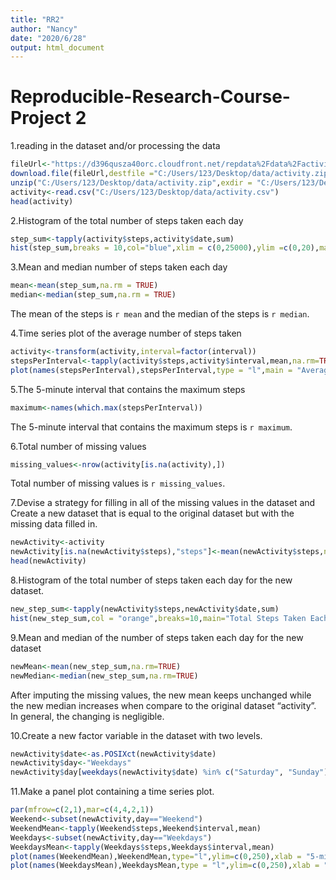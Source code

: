 ---
title: "RR2"
author: "Nancy"
date: "2020/6/28"
output: html_document
---

Reproducible-Research-Course-Project 2
========================================

1.reading in the dataset and/or processing the data

```{r readingdata,echo=TRUE}
fileUrl<-"https://d396qusza40orc.cloudfront.net/repdata%2Fdata%2Factivity.zip"
download.file(fileUrl,destfile ="C:/Users/123/Desktop/data/activity.zip")
unzip("C:/Users/123/Desktop/data/activity.zip",exdir = "C:/Users/123/Desktop/data")
activity<-read.csv("C:/Users/123/Desktop/data/activity.csv")
head(activity)
```

2.Histogram of the total number of steps taken each day
```{r histogram,echo=TRUE}
step_sum<-tapply(activity$steps,activity$date,sum)
hist(step_sum,breaks = 10,col="blue",xlim = c(0,25000),ylim =c(0,20),main="Total Number of Steps Taken Each Day")
```

3.Mean and median number of steps taken each day
```{r meanandmedian,echo=TRUE}
mean<-mean(step_sum,na.rm = TRUE)
median<-median(step_sum,na.rm = TRUE)
```

The mean of the steps is `r mean` and the median of the steps is `r median`.

4.Time series plot of the average number of steps taken
```{r timeseriesplot,echo=TRUE,fig.length=4}
activity<-transform(activity,interval=factor(interval))
stepsPerInterval<-tapply(activity$steps,activity$interval,mean,na.rm=TRUE)
plot(names(stepsPerInterval),stepsPerInterval,type = "l",main = "Average Steps Per Interval",xlab = "5-minute Interval",ylab = "Average Steps")
```

5.The 5-minute interval that contains the maximum steps 
```{r 5minuteinterval,echo=TRUE}
maximum<-names(which.max(stepsPerInterval))
```
The 5-minute interval that contains the maximum steps is `r maximum`.

6.Total number of missing values
```{r missingvalues,echo=TRUE}
missing_values<-nrow(activity[is.na(activity),])
```

Total number of missing values is `r missing_values`.

7.Devise a strategy for filling in all of the missing values in the dataset and Create a new dataset that is equal to the original dataset but with the missing data filled in.
```{r filledmissingvalues,echo=TRUE}
newActivity<-activity
newActivity[is.na(newActivity$steps),"steps"]<-mean(newActivity$steps,na.rm=TRUE)
head(newActivity)
```
8.Histogram of the total number of steps taken each day for the new dataset.
```{r histogramofnewdataset,echo=TRUE}
new_step_sum<-tapply(newActivity$steps,newActivity$date,sum)
hist(new_step_sum,col = "orange",breaks=10,main="Total Steps Taken Each Day",xlab = "Steps",xlim=c(0,25000),ylim=c(0,30))
```

9.Mean and median of the number of steps taken each day for the new dataset
```{r meanandmedianfornewdataset,echo=TRUE}
newMean<-mean(new_step_sum,na.rm=TRUE)
newMedian<-median(new_step_sum,na.rm=TRUE)
```

After imputing the missing values, the new mean keeps unchanged while the new median increases when compare to the original dataset "activity". In general, the changing is negligible.

10.Create a new factor variable in the dataset with two levels. 
```{r newvariable,echo=TRUE}
newActivity$date<-as.POSIXct(newActivity$date)
newActivity$day<-"Weekdays"
newActivity$day[weekdays(newActivity$date) %in% c("Saturday", "Sunday")] <- "Weekend"
```

11.Make a panel plot containing a time series plot.
```{r,echo=TRUE}
par(mfrow=c(2,1),mar=c(4,4,2,1))
Weekend<-subset(newActivity,day=="Weekend")
WeekendMean<-tapply(Weekend$steps,Weekend$interval,mean)
Weekdays<-subset(newActivity,day=="Weekdays")
WeekdaysMean<-tapply(Weekdays$steps,Weekdays$interval,mean)
plot(names(WeekendMean),WeekendMean,type="l",ylim=c(0,250),xlab = "5-minute-Interval",ylab = "Average Steps",main = "Average Steps on Weekend")
plot(names(WeekdaysMean),WeekdaysMean,type = "l",ylim=c(0,250),xlab = "5-minute-Interval",ylab = "Average Steps",main = "Average Steps on Weekdays")
```